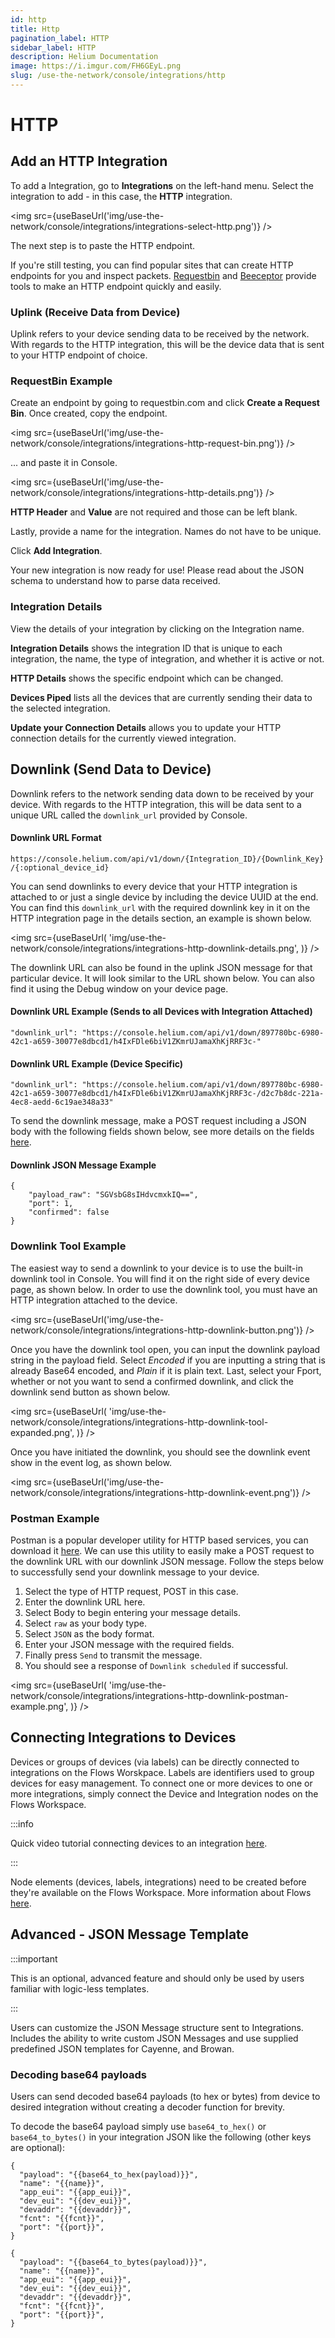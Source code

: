 ```yaml
---
id: http
title: Http
pagination_label: HTTP
sidebar_label: HTTP
description: Helium Documentation
image: https://i.imgur.com/FH6GEyL.png
slug: /use-the-network/console/integrations/http
---
```


# HTTP


## Add an HTTP Integration

To add a Integration, go to **Integrations** on the left-hand menu. Select the integration to add -
in this case, the **HTTP** integration.

<img src={useBaseUrl('img/use-the-network/console/integrations/integrations-select-http.png')} />

The next step is to paste the HTTP endpoint.

If you're still testing, you can find popular sites that can create HTTP endpoints for you and
inspect packets. [Requestbin](https://www.requestbin.com) and [Beeceptor](https://www.beeceptor.com)
provide tools to make an HTTP endpoint quickly and easily.

### Uplink \(Receive Data from Device\)

Uplink refers to your device sending data to be received by the network. With regards to the HTTP
integration, this will be the device data that is sent to your HTTP endpoint of choice.

### RequestBin Example

Create an endpoint by going to requestbin.com and click **Create a Request Bin**. Once created, copy
the endpoint.

<img
  src={useBaseUrl('img/use-the-network/console/integrations/integrations-http-request-bin.png')}
/>

... and paste it in Console.

<img src={useBaseUrl('img/use-the-network/console/integrations/integrations-http-details.png')} />

**HTTP Header** and **Value** are not required and those can be left blank.

Lastly, provide a name for the integration. Names do not have to be unique.

Click **Add Integration**.

Your new integration is now ready for use! Please read about the JSON schema to understand how to
parse data received.

### Integration Details

View the details of your integration by clicking on the Integration name.

**Integration Details** shows the integration ID that is unique to each integration, the name, the
type of integration, and whether it is active or not.

**HTTP Details** shows the specific endpoint which can be changed.

**Devices Piped** lists all the devices that are currently sending their data to the selected
integration.

**Update your Connection Details** allows you to update your HTTP connection details for the
currently viewed integration.

## Downlink \(Send Data to Device\)

Downlink refers to the network sending data down to be received by your device. With regards to the
HTTP integration, this will be data sent to a unique URL called the `downlink_url` provided by
Console.

#### Downlink URL Format

`https://console.helium.com/api/v1/down/{Integration_ID}/{Downlink_Key}/{:optional_device_id}`

You can send downlinks to every device that your HTTP integration is attached to or just a single
device by including the device UUID at the end. You can find this `downlink_url` with the required
downlink key in it on the HTTP integration page in the details section, an example is shown below.

<img
  src={useBaseUrl(
    'img/use-the-network/console/integrations/integrations-http-downlink-details.png',
  )}
/>

The downlink URL can also be found in the uplink JSON message for that particular device. It will
look similar to the URL shown below. You can also find it using the Debug window on your device
page.

#### Downlink URL Example \(Sends to all Devices with Integration Attached\)

```text
"downlink_url": "https://console.helium.com/api/v1/down/897780bc-6980-42c1-a659-30077e8dbcd1/h4IxFDle6biV1ZKmrUJamaXhKjRRF3c-"
```

#### Downlink URL Example \(Device Specific\)

```text
"downlink_url": "https://console.helium.com/api/v1/down/897780bc-6980-42c1-a659-30077e8dbcd1/h4IxFDle6biV1ZKmrUJamaXhKjRRF3c-/d2c7b8dc-221a-4ec8-aedd-6c19ae348a33"
```

To send the downlink message, make a POST request including a JSON body with the following fields
shown below, see more details on the fields
[here](/use-the-network/console/integrations/json-schema#downlink-transmitting-data-to-a-device).

#### Downlink JSON Message Example

```text
{
    "payload_raw": "SGVsbG8sIHdvcmxkIQ==",
    "port": 1,
    "confirmed": false
}
```

### Downlink Tool Example

The easiest way to send a downlink to your device is to use the built-in downlink tool in Console.
You will find it on the right side of every device page, as shown below. In order to use the
downlink tool, you must have an HTTP integration attached to the device.

<img
  src={useBaseUrl('img/use-the-network/console/integrations/integrations-http-downlink-button.png')}
/>

Once you have the downlink tool open, you can input the downlink payload string in the payload
field. Select _Encoded_ if you are inputting a string that is already Base64 encoded, and _Plain_ if
it is plain text. Last, select your Fport, whether or not you want to send a confirmed downlink, and
click the downlink send button as shown below.

<img
  src={useBaseUrl(
    'img/use-the-network/console/integrations/integrations-http-downlink-tool-expanded.png',
  )}
/>

Once you have initiated the downlink, you should see the downlink event show in the event log, as
shown below.

<img
  src={useBaseUrl('img/use-the-network/console/integrations/integrations-http-downlink-event.png')}
/>

### Postman Example

Postman is a popular developer utility for HTTP based services, you can download it
[here](https://www.postman.com/downloads/). We can use this utility to easily make a POST request to
the downlink URL with our downlink JSON message. Follow the steps below to successfully send your
downlink message to your device.

1. Select the type of HTTP request, POST in this case.
2. Enter the downlink URL here.
3. Select Body to begin entering your message details.
4. Select `raw` as your body type.
5. Select `JSON` as the body format.
6. Enter your JSON message with the required fields.
7. Finally press `Send` to transmit the message.
8. You should see a response of `Downlink scheduled` if successful.

<img
  src={useBaseUrl(
    'img/use-the-network/console/integrations/integrations-http-downlink-postman-example.png',
  )}
/>

## Connecting Integrations to Devices

Devices or groups of devices (via labels) can be directly connected to integrations on the Flows
Worskpace. Labels are identifiers used to group devices for easy management. To connect one or more
devices to one or more integrations, simply connect the Device and Integration nodes on the Flows
Workspace.

:::info

Quick video tutorial connecting devices to an integration
[here](https://www.youtube.com/watch?v=lnERw1f7TGE).

:::

Node elements (devices, labels, integrations) need to be created before they're available on the
Flows Workspace. More information about Flows
[here](https://docs.helium.com/use-the-network/console/flows/).

## Advanced - JSON Message Template

:::important

This is an optional, advanced feature and should only be used by users familiar with logic-less
templates.

:::

Users can customize the JSON Message structure sent to Integrations. Includes the ability to write
custom JSON Messages and use supplied predefined JSON templates for Cayenne, and Browan.

### Decoding base64 payloads

Users can send decoded base64 payloads (to hex or bytes) from device to desired integration without
creating a decoder function for brevity.

To decode the base64 payload simply use `base64_to_hex()` or `base64_to_bytes()` in your integration
JSON like the following (other keys are optional):

```
{
  "payload": "{{base64_to_hex(payload)}}",
  "name": "{{name}}",
  "app_eui": "{{app_eui}}",
  "dev_eui": "{{dev_eui}}",
  "devaddr": "{{devaddr}}",
  "fcnt": "{{fcnt}}",
  "port": "{{port}}",
}
```

```
{
  "payload": "{{base64_to_bytes(payload)}}",
  "name": "{{name}}",
  "app_eui": "{{app_eui}}",
  "dev_eui": "{{dev_eui}}",
  "devaddr": "{{devaddr}}",
  "fcnt": "{{fcnt}}",
  "port": "{{port}}",
}
```
